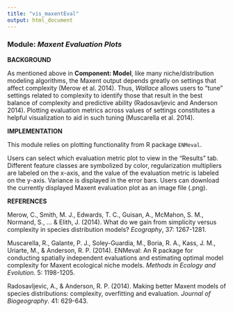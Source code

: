```yaml
---
title: "vis_maxentEval"
output: html_document
---
```


### **Module:** ***Maxent Evaluation Plots*** 

**BACKGROUND**  

As mentioned above in **Component: Model**, like many niche/distribution modeling algorithms, the Maxent output depends greatly on settings that affect complexity (Merow et al. 2014). Thus, *Wallace* allows users to "tune" settings related to complexity to identify those that result in the best balance of complexity and predictive ability (Radosavljevic and Anderson 2014). Plotting evaluation metrics across values of settings constitutes a helpful visualization to aid in such tuning (Muscarella et al. 2014).

**IMPLEMENTATION** 

This module relies on plotting functionality from R package `ENMeval`.

Users can select which evaluation metric plot to view in the "Results" tab. Different feature classes are symbolized by color, regularization multipliers are labeled on the x-axis, and the value of the evaluation metric is labeled on the y-axis. Variance is displayed in the error bars. Users can download the currently displayed Maxent evaluation plot as an image file (.png).

**REFERENCES**

Merow, C., Smith, M. J., Edwards, T. C., Guisan, A., McMahon, S. M., Normand, S., ... & Elith, J. (2014). What do we gain from simplicity versus complexity in species distribution models? *Ecography*, 37: 1267-1281.

Muscarella, R., Galante, P. J., Soley-Guardia, M., Boria, R. A., Kass, J. M., Uriarte, M., & Anderson, R. P. (2014). ENMeval: An R package for conducting spatially independent evaluations and estimating optimal model complexity for Maxent ecological niche models. *Methods in Ecology and Evolution*. 5: 1198-1205.

Radosavljevic, A., & Anderson, R. P. (2014). Making better Maxent models of species distributions: complexity, overfitting and evaluation. *Journal of Biogeography*. 41: 629-643.

